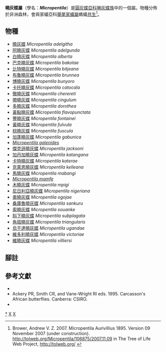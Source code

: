 {{NoteTA|G1=Butterfly}}
{{Automatic Taxobox
| taxon = Micropentila
| authority = Aurivillius, 1895
| image = Brunnea inGSK1888.jpg
| image_caption = [[布魯曉灰蝶|布魯曉灰蝶]]<br>''Micropentila brunnea''♀
| type_species = [[曉灰蝶|曉灰蝶]]<br />''Liptena adelgitha''
| type_species_authority = Hewitson, 1874
| subdivision_ranks = 物種
| subdivision = 共33種，詳閱正文。
| synonyms = 
}}

'''曉灰蝶屬'''（學名：'''''Micropentila'''''）是[[圓灰蝶亞科|圓灰蝶亞科]][[琳灰蝶族|琳灰蝶族]]中的一個屬。物種分佈於非洲森林，會與家蟻亞科[[舉尾家蟻屬|舉尾家蟻屬]]螞蟻[[共生|共生]]<ref>Brower, Andrew V. Z. 2007. Micropentila Aurivillius 1895. Version 09 November 2007 (under construction). http://tolweb.org/Micropentila/106875/2007.11.09 {{Wayback|url=http://tolweb.org/Micropentila/106875/2007.11.09 |date=20160804044600 }} in The Tree of Life Web Project, http://tolweb.org/ {{Wayback|url=http://tolweb.org/ |date=20110515100516 }}</ref>。

== 物種 ==
* [[曉灰蝶|曉灰蝶]] ''Micropentila adelgitha''
* [[阿曉灰蝶|阿曉灰蝶]] ''Micropentila adelgunda''
* [[白曉灰蝶|白曉灰蝶]] ''Micropentila alberta''
* [[巴克曉灰蝶|巴克曉灰蝶]] ''Micropentila bakotae''
* [[比特曉灰蝶|比特曉灰蝶]] ''Micropentila bitjeana''
* [[布魯曉灰蝶|布魯曉灰蝶]] ''Micropentila brunnea''
* [[博曉灰蝶|博曉灰蝶]] ''Micropentila bunyoro''
* [[卡托曉灰蝶|卡托曉灰蝶]] ''Micropentila catocala''
* [[徹曉灰蝶|徹曉灰蝶]] ''Micropentila cherereti''
* [[帶曉灰蝶|帶曉灰蝶]] ''Micropentila cingulum''
* [[多曉灰蝶|多曉灰蝶]] ''Micropentila dorothea''
* [[黃點曉灰蝶|黃點曉灰蝶]] ''Micropentila flavopunctata''
* [[豐曉灰蝶|豐曉灰蝶]] ''Micropentila fontainei''
* [[黃曉灰蝶|黃曉灰蝶]] ''Micropentila fulvula''
* [[棕曉灰蝶|棕曉灰蝶]] ''Micropentila fuscula''
* [[加蓬曉灰蝶|加蓬曉灰蝶]] ''Micropentila gabunica''
* ''[[Micropentila_galenides|Micropentila galenides]]''
* [[傑克遜曉灰蝶|傑克遜曉灰蝶]] ''Micropentila jacksoni''
* [[加丹加曉灰蝶|加丹加曉灰蝶]] ''Micropentila katangana''
* [[卡特曉灰蝶|卡特曉灰蝶]] ''Micropentila katerae''
* [[克萊恩曉灰蝶|克萊恩曉灰蝶]] ''Micropentila kelleana''
* [[馬曉灰蝶|馬曉灰蝶]] ''Micropentila mabangi''
* ''[[Micropentila_mamfe|Micropentila mamfe]]''
* [[木曉灰蝶|木曉灰蝶]] ''Micropentila mpigi''
* [[尼日利亞曉灰蝶|尼日利亞曉灰蝶]] ''Micropentila nigeriana''
* [[奧曉灰蝶|奧曉灰蝶]] ''Micropentila ogojae''
* [[桑庫魯曉灰蝶|桑庫魯曉灰蝶]] ''Micropentila sankuru''
* [[索曉灰蝶|索曉灰蝶]] ''Micropentila souanke''
* [[斜下曉灰蝶|斜下曉灰蝶]] ''Micropentila subplagata''
* [[角斑曉灰蝶|角斑曉灰蝶]] ''Micropentila triangularis''
* [[烏干達曉灰蝶|烏干達曉灰蝶]] ''Micropentila ugandae''
* [[維多利曉灰蝶|維多利曉灰蝶]] ''Micropentila victoriae''
* [[維曉灰蝶|維曉灰蝶]] ''Micropentila villiersi''
<!--
== 圖集 ==
<gallery>
</gallery>
-->
== 腳註 ==
{{reflist|}}

== 參考文獻 ==
* {{Commonscat-inline| Micropentila}}
* Ackery PR, Smith CR, and Vane-Wright RI eds. 1995. Carcasson's African butterflies. Canberra: CSIRO.
* {{Cite book | author = 寿建新 周尧 李宇飞 | title = 世界蝴蝶分類名錄 | location = 中國 | publisher = 陝西科學技術出版社 | date = 2006-04-01 | ISBN = 9787536936768 | language= zh-hans }}

{{圓灰蝶亞科}}
{{Taxonbar}}
[[Category:曉灰蝶屬|*]]
[[Category:琳灰蝶族|X]]
[[Category:_1895年描述的分类群|X]]
